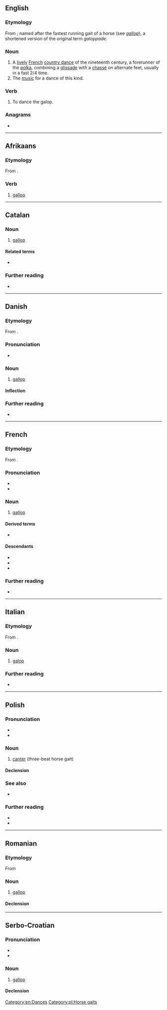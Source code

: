 ==English==

===Etymology===
From {{bor|en|fr|galop}}; named after the fastest running gait of a horse (see ''[[gallop]]''), a shortened version of the original term ''galoppade''.

===Noun===
{{wikipedia}}
{{en-noun}}

# A [[lively]] [[French]] [[country dance]] of the nineteenth century, a forerunner of the [[polka]], combining a [[glissade]] with a [[chassé]] on alternate feet, usually in a fast 2/4 time.
# The [[music]] for a dance of this kind.

===Verb===
{{en-verb|pres_ptc2=galopped|past2=galopped}}

# To dance the galop.

===Anagrams===
* {{anagrams|en|a=aglop|Gopal}}

[[Category:en:Dances]]

----

==Afrikaans==

===Etymology===
From {{der|af|en|gallop}}.

===Verb===
{{af-verb|galoppende|past2=galop}}

# [[gallop]]

----

==Catalan==

===Noun===
{{ca-noun|m}}

# [[gallop]] {{gloss|fastest gait of a horse}}

====Related terms====
* {{l|ca|galopar}}

===Further reading===
* {{R:IEC2}}

----

==Danish==
{{wikipedia|lang=da}}

===Etymology===
From {{bor|da|fr|galop}}.

===Pronunciation===
* {{IPA|da|/ɡalɔp/|[ɡ̊aˈlʌb̥]}}

===Noun===
{{da-noun|stem=galopp|en|er}}

# [[gallop]]

====Inflection====
{{da-noun-infl|stem=galopp|en|er}}

===Further reading===
* {{R:DDO}}

----

==French==

===Etymology===
From {{m|fr|galoper}}.

===Pronunciation===
* {{fr-IPA}}
* {{homophones|fr|galops}}

===Noun===
{{fr-noun|m}}

# [[gallop]]

====Derived terms====
* {{l|fr|chassez le naturel, il revient au galop}}

====Descendants====
* {{desc|da|galop|bor=1}}
* {{desc|en|galop|bor=1}}
* {{desc|it|galop|bor=1}}

===Further reading===
* {{R:TLFi}}

----

==Italian==

===Etymology===
From {{bor|it|fr|galop}}.

===Noun===
{{it-noun|m|-}}

# [[galop]] {{gloss|originally German folk dance}}

===Further reading===
* {{R:it:Treccani}}

{{C|it|Dances}}

----

==Polish==

===Pronunciation===
* {{pl-IPA}}
* {{audio|pl|Pl-galop.ogg|Audio}}

===Noun===
{{pl-noun|m-in}}

# [[canter]] (three-beat horse gait)

====Declension====
{{pl-decl-noun-sing
|galop
|galopu
|galopowi
|galop
|galopem
|galopie
|galopie
}}

===See also===
* {{l|pl|cwał}}

===Further reading===
* {{R:pl:WSJP}}
* {{R:PWN}}

[[Category:pl:Horse gaits]]

----

==Romanian==

===Etymology===
From {{bor|ro|fr|galop}}

===Noun===
{{ro-noun|n|galopuri}}

# [[gallop]]

====Declension====
{{ro-noun-n-uri}}

----

==Serbo-Croatian==

===Pronunciation===
* {{IPA|sh|/ɡǎlop/}}
* {{hyphenation|sh|ga|lop}}

===Noun===
{{sh-noun|g=m|head=gàlop}}

# [[gallop]]

====Declension====
{{sh-decl-noun
|galop|galopi
|galopa|galopa
|galopu|galopima
|galop|galope
|galope|galopi
|galopu|galopima
|galopom|galopima
}}